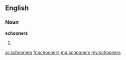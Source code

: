 ==English==

===Noun===
'''schooners'''

# {{plural of|[[schooner]]}}

[[ar:schooners]]
[[fr:schooners]]
[[mg:schooners]]
[[my:schooners]]